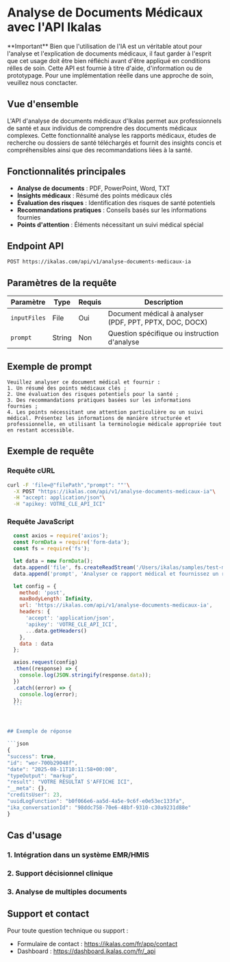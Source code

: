 
# Analyse de Documents Médicaux avec l'API Ikalas

<Callout type="info">
**Important** Bien que l'utilisation de l'IA est un véritable atout pour l'analyse et l'explication de documents médicaux, il faut garder à l'esprit que cet usage doit être bien réfléchi avant d'être appliqué en conditions rélles de soin.
Cette API est fournie à titre d'aide, d'information ou de prototypage. Pour une implémentation réelle dans une approche de soin, veuillez nous conctacter.
</Callout>


## Vue d'ensemble

L'API d'analyse de documents médicaux d'Ikalas permet aux professionnels de santé et aux individus de comprendre des documents médicaux complexes. Cette fonctionnalité analyse les rapports médicaux, études de recherche ou dossiers de santé téléchargés et fournit des insights concis et compréhensibles ainsi que des recommandations liées à la santé.

## Fonctionnalités principales

- **Analyse de documents** : PDF, PowerPoint, Word, TXT
- **Insights médicaux** : Résumé des points médicaux clés
- **Évaluation des risques** : Identification des risques de santé potentiels
- **Recommandations pratiques** : Conseils basés sur les informations fournies
- **Points d'attention** : Éléments nécessitant un suivi médical spécial

## Endpoint API

```
POST https://ikalas.com/api/v1/analyse-documents-medicaux-ia
```





## Paramètres de la requête

| Paramètre | Type | Requis | Description |
|-----------|------|--------|-------------|
| `inputFiles` | File | Oui | Document médical à analyser (PDF, PPT, PPTX, DOC, DOCX) |
| `prompt` | String | Non | Question spécifique ou instruction d'analyse |

## Exemple de prompt
```
Veuillez analyser ce document médical et fournir : 
1. Un résumé des points médicaux clés ; 
2. Une évaluation des risques potentiels pour la santé ; 
3. Des recommandations pratiques basées sur les informations fournies ; 
4. Les points nécessitant une attention particulière ou un suivi médical. Présentez les informations de manière structurée et professionnelle, en utilisant la terminologie médicale appropriée tout en restant accessible.
```

## Exemple de requête

### Requête cURL

```bash
curl -F 'file=@"filePath","prompt": ""'\
  -X POST "https://ikalas.com/api/v1/analyse-documents-medicaux-ia"\
  -H "accept: application/json"\
  -H "apikey: VOTRE_CLE_API_ICI"
```


### Requête JavaScript


  ```javascript
    const axios = require('axios');
    const FormData = require('form-data');
    const fs = require('fs');

    let data = new FormData();
    data.append('file', fs.createReadStream('/Users/ikalas/samples/test-medical-report.pdf'));
    data.append('prompt', 'Analyser ce rapport médical et fournissez un résumé des points clés et des recommandations');

    let config = {
      method: 'post',
      maxBodyLength: Infinity,
      url: 'https://ikalas.com/api/v1/analyse-documents-medicaux-ia',
      headers: {
        'accept': 'application/json',
        'apikey': 'VOTRE_CLE_API_ICI',
        ...data.getHeaders()
      },
      data : data
    };

    axios.request(config)
    .then((response) => {
      console.log(JSON.stringify(response.data));
    })
    .catch((error) => {
      console.log(error);
    });
    ```



## Exemple de réponse

```json
{
  "success": true,
  "id": "wor-700b29048f",
  "date": "2025-08-11T10:11:58+00:00",
  "typeOutput": "markup",
  "result": "VOTRE RÉSULTAT S'AFFICHE ICI",
  "__meta": {},
  "creditsUser": 23,
  "uuidLogFunction": "b0f066e6-aa5d-4a5e-9c6f-e0e53ec133fa",
  "ika_conversationId": "98ddc758-70e6-48bf-9310-c30a9231d88e"
}
```

## Cas d'usage

### 1. Intégration dans un système EMR/HMIS

### 2. Support décisionnel clinique

### 3. Analyse de multiples documents


## Support et contact

Pour toute question technique ou support :
- Formulaire de contact : https://ikalas.com/fr/app/contact
- Dashboard : https://dashboard.ikalas.com/fr/_api
